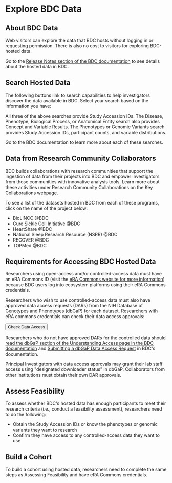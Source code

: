 
<PageContent width="95%" maxWidth="1200px" center gutters>

# Explore BDC Data

## About BDC Data

Web visitors can explore the data that BDC hosts without logging in or requesting permission. There 
is also no cost to visitors for exploring BDC-hosted data.

Go to the [Release Notes section of the BDC documentation](https://bdcatalyst.gitbook.io/biodata-catalyst-documentation/written-documentation/release-notes) 
to see details about the hosted data in BDC.

## Search Hosted Data
The following buttons link to search capabilities to help investigators discover the data available 
in BDC. Select your search based on the information you have: 


All three of the above searches provide Study Accession IDs. 
The Disease, Phenotype, Biological Process, or Anatomical Entity search also provides Concept and 
Variable Results. 
The Phenotypes or Genomic Variants search provides Study Accession IDs, participant counts, and 
variable distributions.

Go to the BDC documentation to learn more about each of these searches.

## Data from Research Community Collaborators

BDC builds collaborations with research communities that support the ingestion of data from their 
projects into BDC and empower investigators from those communities with innovative analysis tools. 
Learn more about these activities under Research Community Collaborations on the Key Collaborations 
webpage.

To see a list of the datasets hosted in BDC from each of these programs, click on the name of the 
project below:

-   BioLINCC @BDC
-   Cure Sickle Cell Initiative @BDC
-   HeartShare @BDC
-   National Sleep Research Resource (NSRR) @BDC
-   RECOVER @BDC
-   TOPMed @BDC

## Requirements for Accessing BDC Hosted Data

Researchers using open-access and/or controlled-access data must have an eRA Commons ID (visit the 
[eRA Commons website for more information](https://www.era.nih.gov/register-accounts/create-and-edit-an-account.htm)) 
because BDC users log into ecosystem platforms using their eRA Commons credentials.

Researchers who wish to use controlled-access data must also have approved data access requests 
(DARs) from the NIH Database of Genotypes and Phenotypes (dbGaP) for each dataset. Researchers with 
eRA commons credentials can check their data access approvals:

<button href="https://www.renci.org">Check Data Access</button>

Researchers who do not have approved DARs for the controlled data should [read the dbGaP section of 
the Understanding Access page in the BDC documentation](https://bdcatalyst.gitbook.io/biodata-catalyst-documentation/written-documentation/data-access/understanding-access-requirements-for-biodata-catalyst#dbgap) and [Submitting a dbGaP Data Access Request](https://bdcatalyst.gitbook.io/biodata-catalyst-documentation/written-documentation/data-access/submitting-a-dbgap-data-access-request) 
in BDC's documentation.

Principal Investigators with data access approvals may grant their lab staff access using 
"designated downloader status" in dbGaP. Collaborators from other institutions must obtain their 
own DAR approvals.

## Assess Feasibility

To assess whether BDC's hosted data has enough participants to meet their research criteria (i.e., 
conduct a feasibility assessment), researchers need to do the following:

-   Obtain the Study Accession IDs or know the phenotypes or genomic variants they want to research
-   Confirm they have access to any controlled-access data they want to use

## Build a Cohort

To build a cohort using hosted data, researchers need to complete the same steps as Assessing 
Feasibility and have eRA Commons credentials.

</PageContent>
